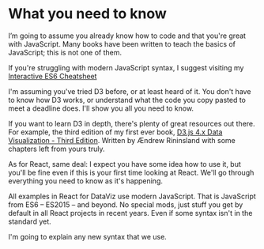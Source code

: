 
# What you need to know

<Vimeo id={424598803} />

I’m going to assume you already know how to code and that you're great with
JavaScript. Many books have been written to teach the basics of JavaScript;
this is not one of them.

If you're struggling with modern JavaScript syntax, I suggest visiting my
[Interactive ES6 Cheatsheet](https://es6cheatsheet.com)

I'm assuming you've tried D3 before, or at least heard of it. You don't have to
know how D3 works, or understand what the code you copy pasted to meet a
deadline does. I'll show you all you need to know.

If you want to learn D3 in depth, there's plenty of great resources out there.
For example, the third edition of my first ever book,
[D3.js 4.x Data Visualization - Third Edition](https://www.packtpub.com/web-development/d3js-4x-data-visualization-third-edition).
Written by Ændrew Rininsland with some chapters left from yours truly.

As for React, same deal: I expect you have some idea how to use it, but you'll
be fine even if this is your first time looking at React. We'll go through
everything you need to know as it's happening.

All examples in React for DataViz use modern JavaScript. That is JavaScript from ES6
– ES2015 – and beyond. No special mods, just stuff you get by default in all
React projects in recent years. Even if some syntax isn't in the standard yet.

I'm going to explain any new syntax that we use.
